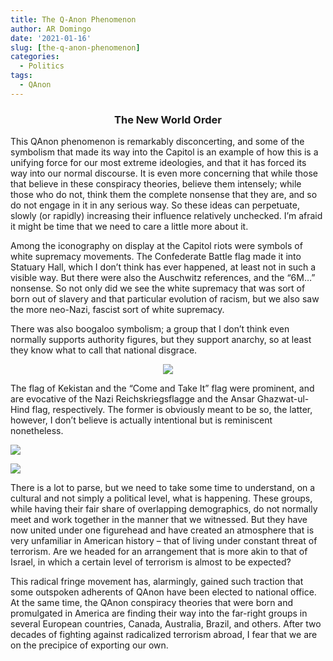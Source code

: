```yaml
---
title: The Q-Anon Phenomenon
author: AR Domingo
date: '2021-01-16'
slug: [the-q-anon-phenomenon]
categories:
  - Politics
tags:
  - QAnon
---
```




<center>
### The New World Order
</center>

This QAnon phenomenon is remarkably disconcerting, and some of the symbolism that made its way into the Capitol is an example of how this is a unifying force for our most extreme ideologies, and that it has forced its way into our normal discourse. It is even more concerning that while those that believe in these conspiracy theories, believe them intensely; while those who do not, think them the complete nonsense that they are, and so do not engage in it in any serious way. So these ideas can perpetuate, slowly (or rapidly) increasing their influence relatively unchecked. I’m afraid it might be time that we need to care a little more about it.

Among the iconography on display at the Capitol riots were symbols of white supremacy movements. The Confederate Battle flag made it into Statuary Hall, which I don’t think has ever happened, at least not in such a visible way. But there were also the Auschwitz references, and the “6M…” nonsense. So not only did we see the white supremacy that was sort of born out of slavery and that particular evolution of racism, but we also saw the more neo-Nazi, fascist sort of white supremacy.

There was also boogaloo symbolism; a group that I don’t think even normally supports authority figures, but they support anarchy, so at least they know what to call that national disgrace.

<center>
![](images/KekistanVRiechsflagg.jpg)
</center>

The flag of Kekistan and the “Come and Take It” flag were prominent, and are evocative of the Nazi Reichskriegsflagge and the Ansar Ghazwat-ul-Hind flag, respectively. The former is obviously meant to be so, the latter, however, I don’t believe is actually intentional but is reminiscent nonetheless.<br>


![](images/Confederate with M16.jpg)


![](images/Ansar_Ghazwat-ul-Hind_Flag.png)





There is a lot to parse, but we need to take some time to understand, on a cultural and not simply a political level, what is happening. These groups, while having their fair share of overlapping demographics, do not normally meet and work together in the manner that we witnessed. But they have now united under one figurehead and have created an atmosphere that is very unfamiliar in American history – that of living under constant threat of terrorism. Are we headed for an arrangement that is more akin to that of Israel, in which a certain level of terrorism is almost to be expected?

This radical fringe movement has, alarmingly, gained such traction that some outspoken adherents of QAnon have been elected to national office. At the same time, the QAnon conspiracy theories that were born and promulgated in America are finding their way into the far-right groups in several European countries, Canada, Australia, Brazil, and others.
After two decades of fighting against radicalized terrorism abroad, I fear that we are on the precipice of exporting our own.




